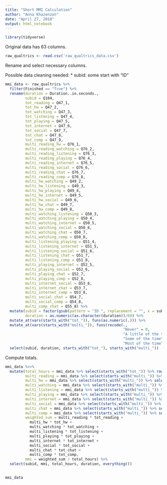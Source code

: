 ```yaml
---
title: "Short MMI Calculation"
author: "Anna Khazenzon"
date: "April 27, 2018"
output: html_notebook
---
```


```r
library(tidyverse)
```

Original data has 63 columns. 

```r
raw_qualtrics <- read.csv('raw_qualtrics_data.csv')
```

Rename and select necessary columns.

Possible data cleaning needed:
* subid: some start with "ID "

```r
mmi_data <- raw_qualtrics %>%
  filter(Finished == "True") %>%
  rename(duration = Duration..in.seconds.,
         subid = Q104,
         tot_reading = Q47_1,
         tot_hw = Q47_2,
         tot_watching = Q47_3,
         tot_listening = Q47_4,
         tot_playing = Q47_5,
         tot_internet = Q47_6,
         tot_social = Q47_7,
         tot_chat = Q47_8,
         tot_comp = Q47_9,
         multi_reading_hw = Q76_1,
         multi_reading_watching = Q76_2,
         multi_reading_listening = Q76_3,
         multi_reading_playing = Q76_4,
         multi_reading_internet = Q76_5,
         multi_reading_social = Q76_6,
         multi_reading_chat = Q76_7,
         multi_reading_comp = Q76_8,
         multi_hw_watching = Q49_2,
         multi_hw_listening = Q49_3,
         multi_hw_playing = Q49_4,
         multi_hw_internet = Q49_5,
         multi_hw_social = Q49_6,
         multi_hw_chat = Q49_7,
         multi_hw_comp = Q49_8,
         multi_watching_listening = Q50_3,
         multi_watching_playing = Q50_4,
         multi_watching_internet = Q50_5,
         multi_watching_social = Q50_6,
         multi_watching_chat = Q50_7,
         multi_watching_comp = Q50_8,
         multi_listening_playing = Q51_4,
         multi_listening_internet = Q51_5,
         multi_listening_social = Q51_6,
         multi_listening_chat = Q51_7,
         multi_listening_comp = Q51_8,
         multi_playing_internet = Q52_5,
         multi_playing_social = Q52_6,
         multi_playing_chat = Q52_7,
         multi_playing_comp = Q52_8,
         multi_internet_social = Q53_6,
         multi_internet_chat = Q53_7,
         multi_internet_comp = Q53_8,
         multi_social_chat = Q54_7,
         multi_social_comp = Q54_8,
         multi_comp_chat = Q55_8) %>%
  mutate(subid = factor(gsub(pattern = "ID ", replacement = "", x = subid)),
         duration = as.numeric(as.character(duration))/60) %>%
  mutate_at(vars(starts_with("tot_")), funs(as.numeric(.))) %>%
  mutate_at(vars(starts_with("multi_")), funs(recode(.,
                                                     "Never" = 0,
                                                     "A little of the time" = 0.33,
                                                     "Some of the time" = 0.67,
                                                     "Most of the time" = 1))) %>%
  select(subid, duration, starts_with("tot_"), starts_with("multi_"))


```

Compute totals.

```r
mmi_data %<>%
  mutate(total_hours = mmi_data %>% select(starts_with("tot_")) %>% rowSums(),
         multi_reading = mmi_data %>% select(starts_with("multi_")) %>% select(contains("reading")) %>% rowSums(),
         multi_hw = mmi_data %>% select(starts_with("multi_")) %>% select(contains("hw")) %>% rowSums(),
         multi_watching = mmi_data %>% select(starts_with("multi_")) %>% select(contains("watching")) %>% rowSums(),
         multi_listening = mmi_data %>% select(starts_with("multi_")) %>% select(contains("listening")) %>% rowSums(),
         multi_playing = mmi_data %>% select(starts_with("multi_")) %>% select(contains("playing")) %>% rowSums(),
         multi_internet = mmi_data %>% select(starts_with("multi_")) %>% select(contains("internet")) %>% rowSums(),
         multi_social = mmi_data %>% select(starts_with("multi_")) %>% select(contains("social")) %>% rowSums(),
         multi_chat = mmi_data %>% select(starts_with("multi_")) %>% select(contains("chat")) %>% rowSums(),
         multi_comp = mmi_data %>% select(starts_with("multi_")) %>% select(contains("comp")) %>% rowSums(),
         weighted_sum = multi_reading * tot_reading + 
           multi_hw * tot_hw +
           multi_watching * tot_watching +
           multi_listening * tot_listening +
           multi_playing * tot_playing +
           multi_internet * tot_internet +
           multi_social * tot_social +
           multi_chat * tot_chat +
           multi_comp * tot_comp,
         mmi = weighted_sum / total_hours) %>%
  select(subid, mmi, total_hours, duration, everything())
  
```

```r
mmi_data
```

